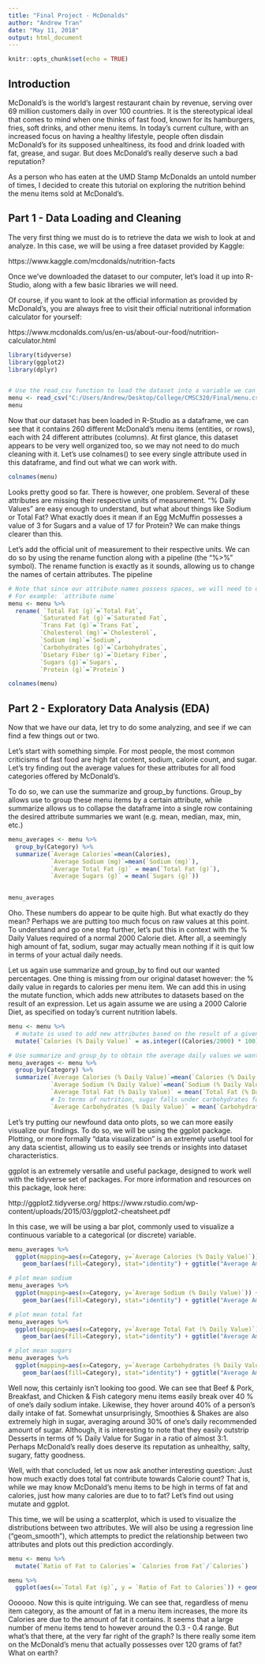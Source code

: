 ```yaml
---
title: "Final Project - McDonalds"
author: "Andrew Tran"
date: "May 11, 2018"
output: html_document
---
```


```r
knitr::opts_chunk$set(echo = TRUE)
```

## Introduction

  McDonald's is the world's largest restaurant chain by revenue, serving over 69 million customers daily in over 100 countries. It is the stereotypical ideal that comes to mind when one thinks of fast food, known for its hamburgers, fries, soft drinks, and other menu items. In today's current culture, with an increased focus on having a healthy lifestyle, people often disdain McDonald's for its supposed unhealtiness, its food and drink loaded with fat, grease, and sugar. But does McDonald's really deserve such a bad reputation? 
  
  As a person who has eaten at the UMD Stamp McDonalds an untold number of times, I decided to create this tutorial on exploring the nutrition behind the menu items sold at McDonald's. 
  

## Part 1 - Data Loading and Cleaning 
  
  The very first thing we must do is to retrieve the data we wish to look at and analyze. In this case, we will be using a free dataset provided by Kaggle: 
  
https://www.kaggle.com/mcdonalds/nutrition-facts

  Once we've downloaded the dataset to our computer, let's load it up into R-Studio, along with a few basic libraries we will need. 
  
  Of course, if you want to look at the official information as provided by McDonald's, you are always free to visit their official nutritional information calculator for yourself:
  
https://www.mcdonalds.com/us/en-us/about-our-food/nutrition-calculator.html

```r
library(tidyverse)
library(ggplot2)
library(dplyr)


# Use the read_csv function to load the dataset into a variable we can use. 
menu <- read_csv("C:/Users/Andrew/Desktop/College/CMSC320/Final/menu.csv")
menu
```


  Now that our dataset has been loaded in R-Studio as a dataframe, we can see that it contains 260 different McDonald's menu items (entities, or rows), each with 24 different attributes (columns). At first glance, this dataset appears to be very well organized too, so we may not need to do much cleaning with it. Let's use colnames() to see every single attribute used in this dataframe, and find out what we can work with. 

```r
colnames(menu)
```


  Looks pretty good so far. There is however, one problem. Several of these attributes are missing their respective units of measurement. "% Daily Values" are easy enough to understand, but what about things like Sodium or Total Fat? What exactly does it mean if an Egg McMuffin possesses a value of 3 for Sugars and a value of 17 for Protein? We can make things clearer than this. 
  
  Let's add the official unit of measurement to their respective units. We can do so by using the rename function along with a pipeline (the "%>%" symbol). The rename function is exactly as it sounds, allowing us to change the names of certain attributes. The pipeline 
  

  
```r
# Note that since our attribute names possess spaces, we will need to use backtabs `` in order to access them.
# For example: `attribute name` 
menu <- menu %>%
  rename( `Total Fat (g)`=`Total Fat`, 
         `Saturated Fat (g)`=`Saturated Fat`, 
         `Trans Fat (g)`=`Trans Fat`,
         `Cholesterol (mg)`=`Cholesterol`,
         `Sodium (mg)`=`Sodium`,
         `Carbohydrates (g)`=`Carbohydrates`,
         `Dietary Fiber (g)`=`Dietary Fiber`,
         `Sugars (g)`=`Sugars`,
         `Protein (g)`=`Protein`)

colnames(menu)
```
  
  
## Part 2 - Exploratory Data Analysis (EDA)

  Now that we have our data, let try to do some analyzing, and see if we can find a few things out or two.
  
 Let's start with something simple. For most people, the most common criticisms of fast food are high fat content, sodium, calorie count, and sugar. Let's try finding out the average values for these attributes for all food categories offered by McDonald's. 
  
  To do so, we can use the summarize and group_by functions. Group_by allows use to group these menu items by a certain attribute, while summarize allows us to collapse the dataframe into a single row containing the desired attribute summaries we want (e.g. mean, median, max, min, etc.)
  
```r
menu_averages <- menu %>%
  group_by(Category) %>%
  summarize(`Average Calories`=mean(Calories),
            `Average Sodium (mg)`=mean(`Sodium (mg)`),
            `Average Total Fat (g)` = mean(`Total Fat (g)`),
            `Average Sugars (g)` = mean(`Sugars (g)`)) 
           

menu_averages 
```


  Oho. These numbers do appear to be quite high. But what exactly do they mean? Perhaps we are putting too much focus on raw values at this point. To understand and go one step further, let's put this in context with the % Daily Values required of a normal 2000 Calorie diet. After all, a seemingly high amount of fat, sodium, sugar may actually mean nothing if it is quit low in terms of your actual daily needs. 
  
  Let us again use summarize and group_by to find out our wanted percentages. One thing is missing from our original dataset however: the % daily value in regards to calories per menu item. We can add this in using the mutate function, which adds new attributes to datasets based on the result of an expression. Let us again assume we are using a 2000 Calorie Diet, as specified on today's current nutrition labels. 
  
```r
menu <- menu %>%
  # mutate is used to add new attributes based on the result of a given expression 
  mutate(`Calories (% Daily Value)` = as.integer((Calories/2000) * 100))

# Use summarize and group_by to obtain the average daily values we want for each item category 
menu_averages <- menu %>%
  group_by(Category) %>%
  summarize(`Average Calories (% Daily Value)`=mean(`Calories (% Daily Value)`),
            `Average Sodium (% Daily Value)`=mean(`Sodium (% Daily Value)`),
            `Average Total Fat (% Daily Value)` = mean(`Total Fat (% Daily Value)`),
            # In terms of nutrition, sugar falls under carbohydrates for % daily values 
            `Average Carbohydrates (% Daily Value)` = mean(`Carbohydrates (% Daily Value)`)) 
```
 
  Let's try putting our newfound data onto plots, so we can more easily visualize our findings. To do so, we will be using the ggplot package. Plotting, or more formally "data visualization" is an extremely useful tool for any data scientist, allowing us to easily see trends or insights into dataset characteristics. 
  
  ggplot is an extremely versatile and useful package, designed to work well with the tidyverse set of packages. For more information and resources on this package, look here: 
  
  http://ggplot2.tidyverse.org/
  https://www.rstudio.com/wp-content/uploads/2015/03/ggplot2-cheatsheet.pdf
  
  
  In this case, we will be using a bar plot, commonly used to visualize a continuous variable to a categorical (or discrete) variable. 
  
```r
menu_averages %>%
  ggplot(mapping=aes(x=Category, y=`Average Calories (% Daily Value)`)) +
    geom_bar(aes(fill=Category), stat="identity") + ggtitle("Average Amount of Calories (% Daily Value) vs. Menu Category") + theme(axis.text.x=element_text(angle=90,hjust=1,vjust=0.5)) 

# plot mean sodium 
menu_averages %>%
  ggplot(mapping=aes(x=Category, y=`Average Sodium (% Daily Value)`)) +
    geom_bar(aes(fill=Category), stat="identity") + ggtitle("Average Amount of Sodium (% Daily Value) vs. Menu Category") + theme(axis.text.x=element_text(angle=90,hjust=1,vjust=0.5)) 

# plot mean total fat  
menu_averages %>%
  ggplot(mapping=aes(x=Category, y=`Average Total Fat (% Daily Value)`)) +
    geom_bar(aes(fill=Category), stat="identity") + ggtitle("Average Amount of Total Fat (% Daily Value) vs. Menu Category") + theme(axis.text.x=element_text(angle=90,hjust=1,vjust=0.5)) 

# plot mean sugars
menu_averages %>%
  ggplot(mapping=aes(x=Category, y=`Average Carbohydrates (% Daily Value)`)) +
    geom_bar(aes(fill=Category), stat="identity") + ggtitle("Average Amount of Carbohydrates (% Daily Value) vs. Menu Category") + theme(axis.text.x=element_text(angle=90,hjust=1,vjust=0.5)) 
```

Well now, this certainly isn't looking too good. We can see that Beef & Pork, Breakfast, and Chicken & Fish category menu items easily break over 40 % of one's daily sodium intake. Likewise, they hover around 40% of a person's daily intake of fat. Somewhat unsurprisingly, Smoothies & Shakes are also extremely high in sugar, averaging around 30% of one's daily recommended amount of sugar. Although, it is interesting to note that they easily outstrip Desserts in terms of % Daily Value for Sugar in a ratio of almost 3:1. Perhaps McDonald's really does deserve its reputation as unhealthy, salty, sugary, fatty goodness. 




 Well, with that concluded, let us now ask another interesting question: Just how much exactly does total fat contribute towards Calorie count? That is, while we may know McDonald's menu items to be high in terms of fat and calories, just how many calories are due to to fat? Let's find out using mutate and ggplot. 
 
 This time, we will be using a scatterplot, which is used to visualize the distributions between two attributes. We will also be using a regression line ("geom_smooth"), which attempts to predict the relationship between two attributes and plots out this prediction accordingly. 
 
```r
menu <- menu %>%
  mutate(`Ratio of Fat to Calories`= `Calories from Fat`/`Calories`)

menu %>%
  ggplot(aes(x=`Total Fat (g)`, y = `Ratio of Fat to Calories`)) + geom_point() + ggtitle("Contribution to Calories via Total Fat") + geom_smooth()
```
 

Oooooo. Now this is quite intriguing. We can see that, regardless of menu item category, as the amount of fat in a menu item increases, the more its Calories are due to the amount of fat it contains. It seems that a large number of menu items tend to however around the 0.3 - 0.4 range. But what's that there, at the very far right of the graph? Is there really some item on the McDonald's menu that actually possesses over 120 grams of fat? What on earth?









   
